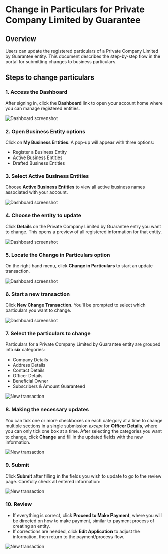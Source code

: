 # Change in Particulars for Private Company Limited by Guarantee

## Overview

Users can update the registered particulars of a Private Company Limited by Guarantee entity. This document describes the step-by-step flow in the portal for submitting changes to business particulars.


## Steps to change particulars

### 1. Access the Dashboard

After signing in, click the **Dashboard** link to open your account home where you can manage registered entities.

![Dashboard screenshot](/change1.png)

### 2. Open Business Entity options

Click on **My Business Entities**. A pop-up will appear with three options:

- Register a Business Entity
- Active Business Entities
- Drafted Business Entities


### 3. Select Active Business Entities

Choose **Active Business Entities** to view all active business names associated with your account.

![Dashboard screenshot](/change2.png)

### 4. Choose the entity to update

Click **Details** on the Private Company Limited by Guarantee entry you want to change. This opens a preview of all registered information for that entity.

![Dashboard screenshot](/privguaran1.png)

### 5. Locate the **Change in Particulars** option

On the right-hand menu, click **Change in Particulars** to start an update transaction.

![Dashboard screenshot](/privguaran2.png)

### 6. Start a new transaction

Click **New Change Transaction**. You'll be prompted to select which particulars you want to change.

![Dashboard screenshot](/privguaran3.png)

### 7. Select the particulars to change

Particulars for a Private Company Limited by Guarantee entity are grouped into **six** categories:

- Company Details
- Address Details
- Contact Details
- Officer Details
- Beneficial Owner
- Subscribers & Amount Guaranteed

![New transaction](/privguaran4.png)

### 8. Making the necessary updates

You can tick one or more checkboxes on each category at a time to change multiple sections in a single submission *except* for **Officer Details**, where you can only tick one box at a time.
After selecting the categories you want to change, click **Change** and fill in the updated fields with the new information.

![New transaction](/privguaran5.png)

### 9. Submit

Click **Submit** after filling in the fields you wish to update to go to the review page. Carefully check all entered information:

![New transaction](/privguaran6.png)

### 10. Review
- If everything is correct, click **Proceed to Make Payment**, where you will be directed on how to make payment, similar to payment process of creating an entity.
- If corrections are needed, click **Edit Application** to adjust the information, then return to the payment/process flow.

![New transaction](/privguaran7.png)
